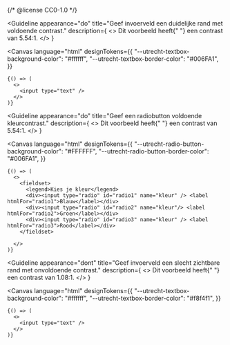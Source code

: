 {/* @license CC0-1.0 */}


<Guideline
  appearance="do"
  title="Geef invoerveld een duidelijke rand met voldoende contrast."
  description={
    <>
      Dit voorbeeld heeft{" "}
      <Link href="/contrast/?color=%23006FA1&background-color=%23ffffff">een contrast van 5.54:1</Link>.
    </>
  }
>
  <Canvas
    language="html"
    designTokens={{
      "--utrecht-textbox-background-color": "#ffffff",
      "--utrecht-textbox-border-color": "#006FA1",
    }}
  >
    {() => (
      <>
        <input type="text" />
      </>
    )}
  </Canvas>
</Guideline>

<Guideline
  appearance="do"
  title="Geef een radiobutton voldoende kleurcontrast."
  description={
    <>
      Dit voorbeeld heeft{" "}
      <Link href="/contrast/?color=%23006FA1&background-color=%23ffffff">een contrast van 5.54:1</Link>.
    </>
  }
>
  <Canvas
    language="html"
    designTokens={{
      "--utrecht-radio-button-background-color": "#FFFFFF",
      "--utrecht-radio-button-border-color": "#006FA1",
    }}
  >
    {() => (
      <>
        <fieldset>
          <legend>Kies je kleur</legend>
          <div><input type="radio" id="radio1" name="kleur" /> <label htmlFor="radio1">Blauw</label></div>
          <div><input type="radio" id="radio2" name="kleur"/> <label htmlFor="radio2">Groen</label></div>
          <div><input type="radio" id="radio3" name="kleur" /> <label htmlFor="radio3">Rood</label></div>
        </fieldset>

      </>
    )}

  </Canvas>
</Guideline>

<Guideline
  appearance="dont"
  title="Geef invoerveld een slecht zichtbare rand met onvoldoende contrast."
  description={
    <>
      Dit voorbeeld heeft{" "}
      <Link href="/contrast/?color=%23f8f5f1&background-color=%23ffffff">een contrast van 1.08:1</Link>.
    </>
  }
>
  <Canvas
    language="html"
    designTokens={{
      "--utrecht-textbox-background-color": "#ffffff",
      "--utrecht-textbox-border-color": "#f8f4f1",
    }}
  >
    {() => (
      <>
        <input type="text" />
      </>
    )}
  </Canvas>
</Guideline>

